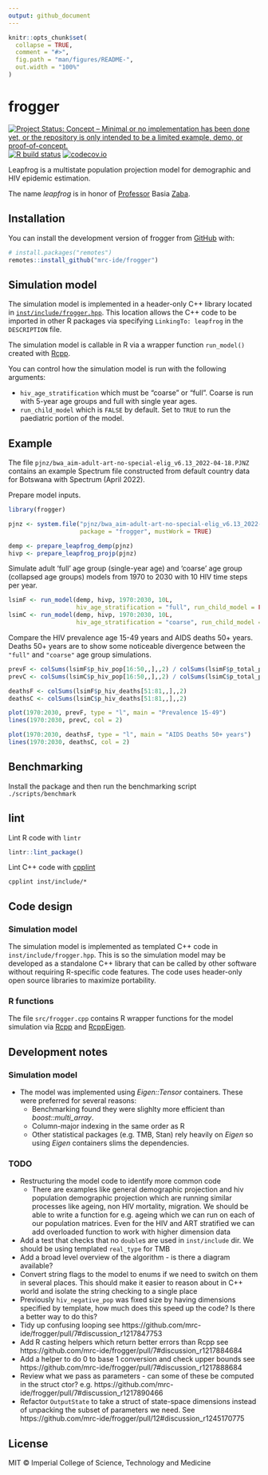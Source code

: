 ```yaml
---
output: github_document
---
```


<!-- README.md is generated from README.Rmd. Please edit that file -->

```r
knitr::opts_chunk$set(
  collapse = TRUE,
  comment = "#>",
  fig.path = "man/figures/README-",
  out.width = "100%"
)
```

# frogger

<!-- badges: start -->
[![Project Status: Concept – Minimal or no implementation has been done yet, or the repository is only intended to be a limited example, demo, or proof-of-concept.](https://www.repostatus.org/badges/latest/concept.svg)](https://www.repostatus.org/#concept)
[![R build status](https://github.com/mrc-ide/frogger/workflows/R-CMD-check/badge.svg)](https://github.com/mrc-ide/frogger/actions)
[![codecov.io](https://codecov.io/github/mrc-ide/frogger/coverage.svg?branch=main)](https://codecov.io/github/mrc-ide/frogger?branch=main)
<!-- badges: end -->

Leapfrog is a multistate population projection model for demographic and HIV epidemic estimation.

The name _leapfrog_ is in honor of [Professor](https://iussp.org/en/basia-zaba-1949-2018) Basia [Zaba](https://translate.google.co.uk/?sl=pl&tl=en&text=Zaba&op=translate).

## Installation

You can install the development version of frogger from [GitHub](https://github.com/) with:

``` r
# install.packages("remotes")
remotes::install_github("mrc-ide/frogger")
```

## Simulation model

The simulation model is implemented in a header-only C++ library located in [`inst/include/frogger.hpp`](inst/include/frogger.hpp). This location allows the C++ code to be imported in other R packages via specifying `LinkingTo: leapfrog` in the `DESCRIPTION` file.

The simulation model is callable in R via a wrapper function `run_model()` created with [Rcpp](https://www.rcpp.org).

You can control how the simulation model is run with the following arguments:

* `hiv_age_stratification` which must be "coarse" or "full". Coarse is run with 5-year age groups and full with single year ages.
* `run_child_model` which is `FALSE` by default. Set to `TRUE` to run the paediatric portion of the model.

## Example

The file `pjnz/bwa_aim-adult-art-no-special-elig_v6.13_2022-04-18.PJNZ` contains an example Spectrum file constructed
from default country data for Botswana with Spectrum (April 2022).

Prepare model inputs.

```r
library(frogger)

pjnz <- system.file("pjnz/bwa_aim-adult-art-no-special-elig_v6.13_2022-04-18.PJNZ", 
                    package = "frogger", mustWork = TRUE)

demp <- prepare_leapfrog_demp(pjnz)
hivp <- prepare_leapfrog_projp(pjnz)
```

Simulate adult 'full' age group (single-year age) and 'coarse' age group (collapsed
age groups) models from 1970 to 2030 with 10 HIV time steps per year.

```r
lsimF <- run_model(demp, hivp, 1970:2030, 10L, 
                   hiv_age_stratification = "full", run_child_model = FALSE)
lsimC <- run_model(demp, hivp, 1970:2030, 10L, 
                   hiv_age_stratification = "coarse", run_child_model = FALSE)
```

Compare the HIV prevalence age 15-49 years and AIDS deaths 50+ years. Deaths 50+ 
years are to show some noticeable divergence between the `"full"` and `"coarse"` 
age group simulations.

```r
prevF <- colSums(lsimF$p_hiv_pop[16:50,,],,2) / colSums(lsimF$p_total_pop[16:50,,],,2)
prevC <- colSums(lsimC$p_hiv_pop[16:50,,],,2) / colSums(lsimC$p_total_pop[16:50,,],,2)

deathsF <- colSums(lsimF$p_hiv_deaths[51:81,,],,2)
deathsC <- colSums(lsimC$p_hiv_deaths[51:81,,],,2)

plot(1970:2030, prevF, type = "l", main = "Prevalence 15-49")
lines(1970:2030, prevC, col = 2)

plot(1970:2030, deathsF, type = "l", main = "AIDS Deaths 50+ years")
lines(1970:2030, deathsC, col = 2)
``` 

## Benchmarking

Install the package and then run the benchmarking script `./scripts/benchmark`

## lint

Lint R code with `lintr`

```R
lintr::lint_package()
```

Lint C++ code with [cpplint](https://github.com/cpplint/cpplint)

```console
cpplint inst/include/*
```

## Code design

### Simulation model

The simulation model is implemented as templated C++ code in `inst/include/frogger.hpp`.
This is so the simulation model may be developed as a standalone C++ library that can be called by other software without requiring R-specific code features.
The code uses header-only open source libraries to maximize portability.


### R functions

The file `src/frogger.cpp` contains R wrapper functions for the model simulation 
via [Rcpp](http://dirk.eddelbuettel.com/code/rcpp.html) and 
[RcppEigen](http://dirk.eddelbuettel.com/code/rcpp.eigen.html).


## Development notes

### Simulation model

* The model was implemented using _Eigen::Tensor_ containers. These were preferred
  for several reasons:
   * Benchmarking found they were slighlty more efficient than _boost::multi_array_.
   * Column-major indexing in the same order as R
   * Other statistical packages (e.g. TMB, Stan) rely heavily on _Eigen_ so using _Eigen_ containers slims the dependencies.

### TODO

* Restructuring the model code to identify more common code
    * There are examples like general demographic projection and hiv population demographic projection which are running
      similar processes like ageing, non HIV mortality, migration. We should be able to write a function for e.g. ageing
      which we can run on each of our population matrices. Even for the HIV and ART stratified we can add overloaded
      function to work with higher dimension data
* Add a test that checks that no `double`s are used in `inst/include` dir. We should be using templated `real_type` for TMB
* Add a broad level overview of the algorithm - is there a diagram available?
* Convert string flags to the model to enums if we need to switch on them in several places. This should make it easier to reason about in C++ world and isolate the string checking to a single place
* Previously `hiv_negative_pop` was fixed size by having dimensions specified by template, how much does this speed up the code? Is there a better way to do this?
* Tidy up confusing looping see https://github.com/mrc-ide/frogger/pull/7#discussion_r1217847753
* Add R casting helpers which return better errors than Rcpp
  see https://github.com/mrc-ide/frogger/pull/7#discussion_r1217884684
* Add a helper to do 0 to base 1 conversion and check upper bounds
  see https://github.com/mrc-ide/frogger/pull/7#discussion_r1217888684
* Review what we pass as parameters - can some of these be computed in the struct ctor?
  e.g. https://github.com/mrc-ide/frogger/pull/7#discussion_r1217890466
* Refactor `OutputState` to take a struct of state-space dimensions instead of unpacking the subset of parameters we
  need. See https://github.com/mrc-ide/frogger/pull/12#discussion_r1245170775

## License

MIT © Imperial College of Science, Technology and Medicine

